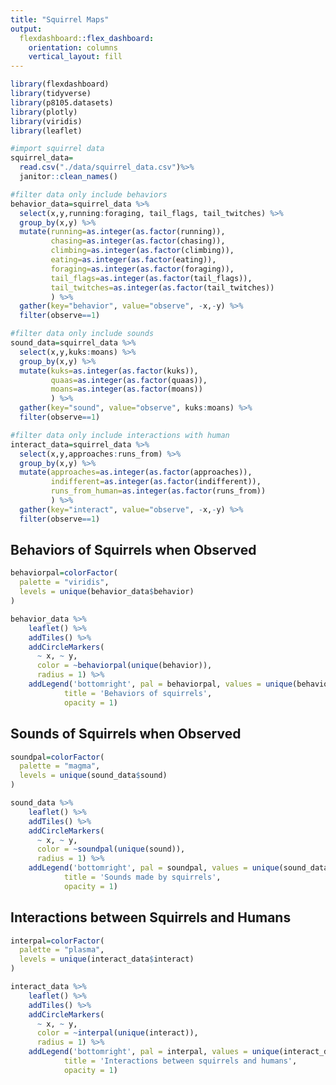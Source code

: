 ```yaml
---
title: "Squirrel Maps"
output: 
  flexdashboard::flex_dashboard:
    orientation: columns
    vertical_layout: fill
---
```


```r
library(flexdashboard)
library(tidyverse)
library(p8105.datasets)
library(plotly)
library(viridis)
library(leaflet)
```

```r
#import squirrel data
squirrel_data=
  read.csv("./data/squirrel_data.csv")%>% 
  janitor::clean_names()

#filter data only include behaviors
behavior_data=squirrel_data %>% 
  select(x,y,running:foraging, tail_flags, tail_twitches) %>% 
  group_by(x,y) %>% 
  mutate(running=as.integer(as.factor(running)),
         chasing=as.integer(as.factor(chasing)),
         climbing=as.integer(as.factor(climbing)),
         eating=as.integer(as.factor(eating)),
         foraging=as.integer(as.factor(foraging)),
         tail_flags=as.integer(as.factor(tail_flags)),
         tail_twitches=as.integer(as.factor(tail_twitches))
         ) %>%
  gather(key="behavior", value="observe", -x,-y) %>% 
  filter(observe==1)

#filter data only include sounds
sound_data=squirrel_data %>% 
  select(x,y,kuks:moans) %>% 
  group_by(x,y) %>% 
  mutate(kuks=as.integer(as.factor(kuks)),
         quaas=as.integer(as.factor(quaas)),
         moans=as.integer(as.factor(moans))
         ) %>%
  gather(key="sound", value="observe", kuks:moans) %>% 
  filter(observe==1)

#filter data only include interactions with human
interact_data=squirrel_data %>% 
  select(x,y,approaches:runs_from) %>% 
  group_by(x,y) %>% 
  mutate(approaches=as.integer(as.factor(approaches)),
         indifferent=as.integer(as.factor(indifferent)),
         runs_from_human=as.integer(as.factor(runs_from))
         ) %>%
  gather(key="interact", value="observe", -x,-y) %>% 
  filter(observe==1)
```


## Behaviors of Squirrels when Observed
```r
behaviorpal=colorFactor(
  palette = "viridis",
  levels = unique(behavior_data$behavior)
)

behavior_data %>% 
    leaflet() %>% 
    addTiles() %>% 
    addCircleMarkers(
      ~ x, ~ y,
      color = ~behaviorpal(unique(behavior)),
      radius = 1) %>% 
    addLegend('bottomright', pal = behaviorpal, values = unique(behavior_data$behavior),
            title = 'Behaviors of squirrels',
            opacity = 1)
```


## Sounds of Squirrels when Observed
```r
soundpal=colorFactor(
  palette = "magma",
  levels = unique(sound_data$sound)
)

sound_data %>% 
    leaflet() %>% 
    addTiles() %>% 
    addCircleMarkers(
      ~ x, ~ y,
      color = ~soundpal(unique(sound)),
      radius = 1) %>% 
    addLegend('bottomright', pal = soundpal, values = unique(sound_data$sound),
            title = 'Sounds made by squirrels',
            opacity = 1)
```



## Interactions between Squirrels and Humans
```r
interpal=colorFactor(
  palette = "plasma",
  levels = unique(interact_data$interact)
)

interact_data %>% 
    leaflet() %>% 
    addTiles() %>% 
    addCircleMarkers(
      ~ x, ~ y,
      color = ~interpal(unique(interact)),
      radius = 1) %>% 
    addLegend('bottomright', pal = interpal, values = unique(interact_data$interact),
            title = 'Interactions between squirrels and humans',
            opacity = 1)
```


